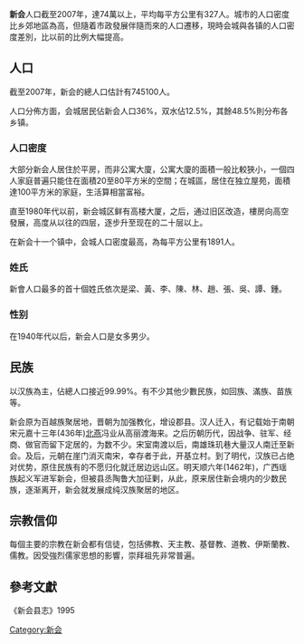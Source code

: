 '''新会'''人口截至2007年，達74萬以上，平均每平方公里有327人。城市的人口密度比乡郊地區為高，但隨着市政發展伴隨而來的人口遷移，現時会城與各镇的人口密度差別，比以前的比例大幅提高。
==人口==
截至2007年，新会的總人口估計有745100人。

人口分佈方面，会城居民佔新会人口36%，双水佔12.5%，其餘48.5%則分布各乡镇。

===人口密度===
大部分新会人居住於平房，而非公寓大廈，公寓大廈的面積一般比較狹小，一個四人家庭普遍只能住在面積20至80平方米的空間；在城區，居住在独立屋苑，面積達100平方米的家庭，生活算相當富裕。

直至1980年代以前，新会城区鲜有高楼大厦，之后，通过旧区改造，樓房向高空發展，高度从以往的四层，逐步升至现在的二十层以上。

在新会十一个镇中，会城人口密度最高，為每平方公里有1891人。

===姓氏===
新會人口最多的首十個姓氏依次是梁、黃、李、陳、林、趙、張、吳、譚、鍾。

===性别===
在1940年代以后，新会人口是女多男少。

==民族==
以汉族為主，佔總人口接近99.99%。有不少其他少數民族，如回族、滿族、苗族等。

新会原为百越族聚居地，晋朝为加强教化，增设郡县。汉人迁入，有记载始于南朝宋元嘉十三年(436年)[[北燕|北燕]]冯业从高丽渡海来。之后历朝历代，因战争、驻军、经商、做官而留下定居的，为数不少。宋室南渡以后，南雄珠玑巷大量汉人南迁至新会。及后，元朝在崖门消灭南宋，幸存者于此，开基立村。到了明代，汉族已占绝对优势，原住民族有的不愿归化就迁居边远山区。明天顺六年(1462年)，广西瑶族起义军进军新会，但被县丞陶鲁大加征剿，从此，原来居住新会境内的少数民族，逐渐离开，新会就发展成纯汉族聚居的地区。

==宗教信仰==
每個主要的宗教在新会都有信徒，包括佛教、天主教、基督教、道教、伊斯蘭教、儒教。因受強烈儒家思想的影響，崇拜祖先非常普遍。

==參考文獻==
《新会县志》1995

[[Category:新会|Category:新会]]